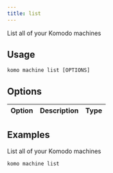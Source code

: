 ```yaml
---
title: list
---
```


List all of your Komodo machines

## Usage

`komo machine list [OPTIONS]`

## Options

| Option | Description | Type |
| ------ | ----------- | ---- |

## Examples

List all of your Komodo machines

```bash
komo machine list
```
